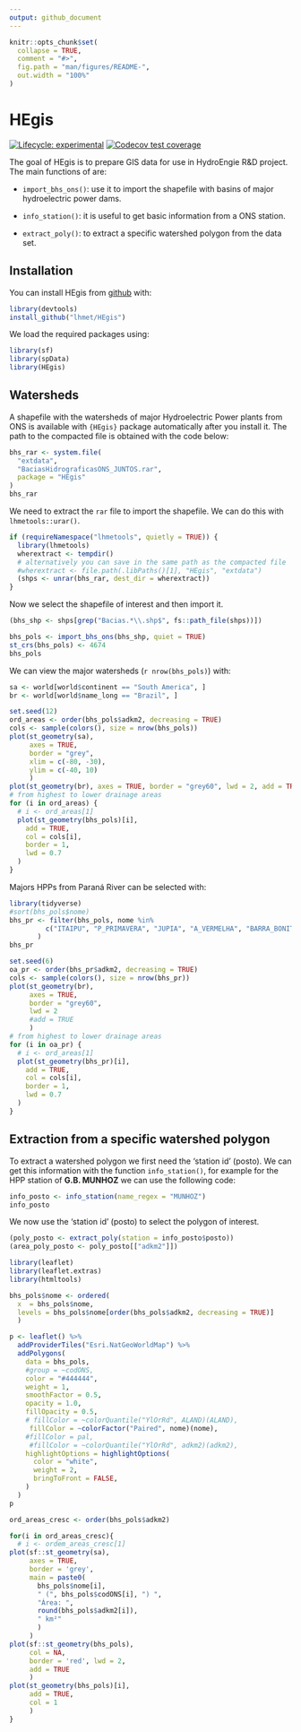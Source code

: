 ```yaml
---
output: github_document
---
```


<!-- README.md is generated from README.Rmd. Please edit that file -->

```r
knitr::opts_chunk$set(
  collapse = TRUE,
  comment = "#>",
  fig.path = "man/figures/README-",
  out.width = "100%"
)
```

# HEgis

<!-- badges: start -->
[![Lifecycle: experimental](https://img.shields.io/badge/lifecycle-experimental-orange.svg)](https://www.tidyverse.org/lifecycle/#experimental)
[![Codecov test coverage](https://codecov.io/gh/lhmet/HEgis/branch/master/graph/badge.svg)](https://codecov.io/gh/lhmet/HEgis?branch=master)
<!-- badges: end -->

The goal of HEgis is to prepare GIS data for use in HydroEngie R&D project. The
main functions of are:

- `import_bhs_ons()`: use it to import the shapefile with basins of major 
hydroelectric power dams.

- `info_station()`: it is useful to get basic information from a ONS station.

- `extract_poly()`: to extract a specific watershed polygon from the data set.



## Installation

You can install HEgis from [github](https://github.com/lhmet/HEgis) with:

``` r
library(devtools)
install_github("lhmet/HEgis")
```

<!-- BEFORE RUN (RE)INSTALL THE PACKAGE -->

We load the required packages using:

```r
library(sf)
library(spData)
library(HEgis)
```


## Watersheds

A shapefile with the watersheds of major Hydroelectric Power plants from ONS is 
available with `{HEgis}` package automatically after you install it. The path 
to the compacted file is obtained with the code below:

```r
bhs_rar <- system.file(
  "extdata",
  "BaciasHidrograficasONS_JUNTOS.rar",
  package = "HEgis"
)
bhs_rar
```

We need to extract the `rar` file to import the shapefile. We can do this with `lhmetools::urar()`.

```r
if (requireNamespace("lhmetools", quietly = TRUE)) {
  library(lhmetools)
  wherextract <- tempdir() 
  # alternatively you can save in the same path as the compacted file
  #wherextract <- file.path(.libPaths()[1], "HEgis", "extdata")
  (shps <- unrar(bhs_rar, dest_dir = wherextract))
}
```

Now we select the shapefile of interest and then import it.

```r
(bhs_shp <- shps[grep("Bacias.*\\.shp$", fs::path_file(shps))])
```


```r
bhs_pols <- import_bhs_ons(bhs_shp, quiet = TRUE)
st_crs(bhs_pols) <- 4674
bhs_pols
```

We can view the major watersheds (`r nrow(bhs_pols)`) with:

```r
sa <- world[world$continent == "South America", ]
br <- world[world$name_long == "Brazil", ]

set.seed(12)
ord_areas <- order(bhs_pols$adkm2, decreasing = TRUE)
cols <- sample(colors(), size = nrow(bhs_pols))
plot(st_geometry(sa), 
     axes = TRUE,
     border = "grey", 
     xlim = c(-80, -30),
     ylim = c(-40, 10)
     )
plot(st_geometry(br), axes = TRUE, border = "grey60", lwd = 2, add = TRUE)
# from highest to lower drainage areas
for (i in ord_areas) {
  # i <- ord_areas[1]
  plot(st_geometry(bhs_pols)[i],
    add = TRUE,
    col = cols[i],
    border = 1,
    lwd = 0.7
  )
}

```

Majors HPPs from Paraná River can be selected with:

```r
library(tidyverse)
#sort(bhs_pols$nome)
bhs_pr <- filter(bhs_pols, nome %in% 
         c("ITAIPU", "P_PRIMAVERA", "JUPIA", "A_VERMELHA", "BARRA_BONITA", "FURNAS")
       )
bhs_pr
```


```r
set.seed(6)
oa_pr <- order(bhs_pr$adkm2, decreasing = TRUE)
cols <- sample(colors(), size = nrow(bhs_pr))
plot(st_geometry(br), 
     axes = TRUE, 
     border = "grey60", 
     lwd = 2
     #add = TRUE
     )
# from highest to lower drainage areas
for (i in oa_pr) {
  # i <- ord_areas[1]
  plot(st_geometry(bhs_pr)[i],
    add = TRUE,
    col = cols[i],
    border = 1,
    lwd = 0.7
  )
}
```

## Extraction from a specific watershed polygon

To extract a watershed polygon we first need the 'station id' (posto). We can get this information with the function `info_station()`, for example for the HPP station of **G.B. MUNHOZ** we can use the following code:

```r
info_posto <- info_station(name_regex = "MUNHOZ")
info_posto
```
We now use the 'station id' (posto) to select the polygon of interest.

```r
(poly_posto <- extract_poly(station = info_posto$posto))
(area_poly_posto <- poly_posto[["adkm2"]])
```



```r
library(leaflet)
library(leaflet.extras)
library(htmltools)

bhs_pols$nome <- ordered(
  x  = bhs_pols$nome, 
  levels = bhs_pols$nome[order(bhs_pols$adkm2, decreasing = TRUE)]
  )

p <- leaflet() %>%
  addProviderTiles("Esri.NatGeoWorldMap") %>%
  addPolygons(
    data = bhs_pols,
    #group = ~codONS,
    color = "#444444",
    weight = 1,
    smoothFactor = 0.5,
    opacity = 1.0,
    fillOpacity = 0.5,
    # fillColor = ~colorQuantile("YlOrRd", ALAND)(ALAND),
     fillColor = ~colorFactor("Paired", nome)(nome),
    #fillColor = pal,
     #fillColor = ~colorQuantile("YlOrRd", adkm2)(adkm2),
    highlightOptions = highlightOptions(
      color = "white",
      weight = 2,
      bringToFront = FALSE, 
    )
  )
p
```







```r
ord_areas_cresc <- order(bhs_pols$adkm2)

for(i in ord_areas_cresc){
  # i <- ordem_areas_cresc[1]
plot(sf::st_geometry(sa),
     axes = TRUE,
     border = 'grey', 
     main = paste0(
       bhs_pols$nome[i], 
       " (", bhs_pols$codONS[i], ") ",
       "Área: ",
       round(bhs_pols$adkm2[i]), 
       " km²"
       )
     )
plot(sf::st_geometry(bhs_pols),
     col = NA, 
     border = 'red', lwd = 2,
     add = TRUE
     )
plot(st_geometry(bhs_pols)[i], 
     add = TRUE, 
     col = 1
     )  
}
```

